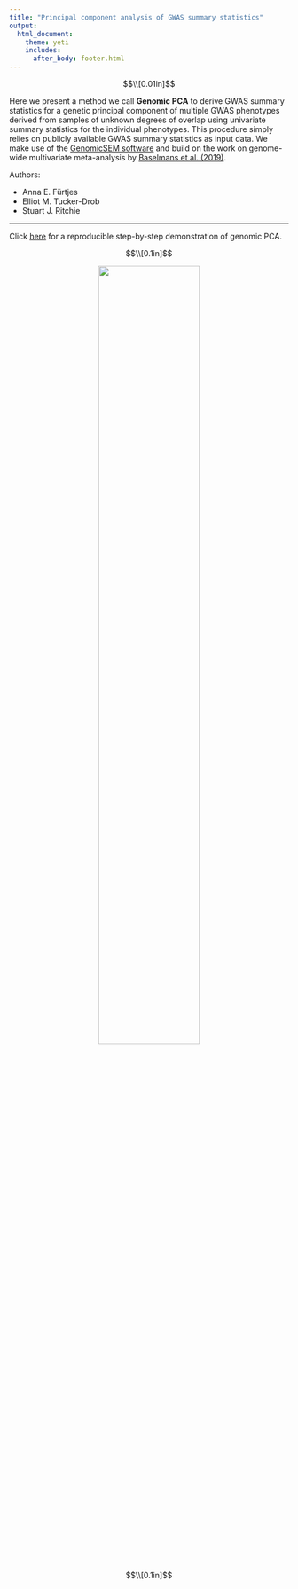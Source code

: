 ```yaml
---
title: "Principal component analysis of GWAS summary statistics"
output:
  html_document:
    theme: yeti
    includes:
      after_body: footer.html 
---
```


$$\\[0.01in]$$

Here we present a method we call **Genomic PCA** to derive GWAS summary statistics for a genetic principal component of multiple GWAS phenotypes derived from samples of unknown degrees of overlap using univariate summary statistics for the individual phenotypes. This procedure simply relies on publicly available GWAS summary statistics as input data. We make use of the [GenomicSEM software](https://github.com/GenomicSEM/GenomicSEM/wiki) and build on the work on genome-wide multivariate meta-analysis by [Baselmans et al. (2019)](https://pubmed.ncbi.nlm.nih.gov/30643256/). 


Authors: 

* Anna E. Fürtjes
* Elliot M. Tucker-Drob
* Stuart J. Ritchie


***

Click <span style="text-decoration: underline; color: #ff878d">[here](25082021_geneticPCA_explanation.html)</span> for a reproducible step-by-step demonstration of genomic PCA.

$$\\[0.1in]$$

<center>

![](C:/Users/k1894405/Documents/GitHub/genomicPCA/methods_visualisation.jpg){width=60%}

$$\\[0.1in]$$
</center>
